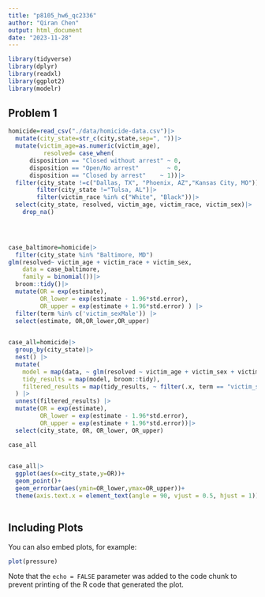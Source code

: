```yaml
---
title: "p8105_hw6_qc2336"
author: "Qiran Chen"
output: html_document
date: "2023-11-28"
---
```


```r
library(tidyverse)
library(dplyr)
library(readxl)
library(ggplot2)
library(modelr)
```

## Problem 1

```r
homicide=read_csv("./data/homicide-data.csv")|>
  mutate(city_state=str_c(city,state,sep=", "))|>
  mutate(victim_age=as.numeric(victim_age),
          resolved= case_when(
      disposition == "Closed without arrest" ~ 0,
      disposition == "Open/No arrest"        ~ 0,
      disposition == "Closed by arrest"    ~ 1))|>
  filter(city_state !=c("Dallas, TX", "Phoenix, AZ","Kansas City, MO"))|>
        filter(city_state !="Tulsa, AL")|>
        filter(victim_race %in% c("White", "Black"))|>
  select(city_state, resolved, victim_age, victim_race, victim_sex)|>
    drop_na()


  
```


```r
case_baltimore=homicide|>
  filter(city_state %in% "Baltimore, MD")
glm(resolved~ victim_age + victim_race + victim_sex,
    data = case_baltimore,
    family = binomial())|>
  broom::tidy()|>
  mutate(OR = exp(estimate),
         OR_lower = exp(estimate - 1.96*std.error),
         OR_upper = exp(estimate + 1.96*std.error) ) |>
  filter(term %in% c('victim_sexMale')) |>
  select(estimate, OR,OR_lower,OR_upper) 
  
```
```r
case_all=homicide|>
  group_by(city_state)|>
  nest() |>
  mutate(
    model = map(data, ~ glm(resolved ~ victim_age + victim_sex + victim_race, data = .x, family = binomial())),
    tidy_results = map(model, broom::tidy),
    filtered_results = map(tidy_results, ~ filter(.x, term == "victim_sexMale"))
  ) |>
  unnest(filtered_results) |>
  mutate(OR = exp(estimate),
         OR_lower = exp(estimate - 1.96*std.error),
         OR_upper = exp(estimate + 1.96*std.error))|>
  select(city_state, OR, OR_lower, OR_upper)

case_all
  
```

```r
case_all|>
  ggplot(aes(x=city_state,y=OR))+
  geom_point()+
  geom_errorbar(aes(ymin=OR_lower,ymax=OR_upper))+
  theme(axis.text.x = element_text(angle = 90, vjust = 0.5, hjust = 1))
  
```


## Including Plots

You can also embed plots, for example:

```r
plot(pressure)
```

Note that the `echo = FALSE` parameter was added to the code chunk to prevent printing of the R code that generated the plot.
